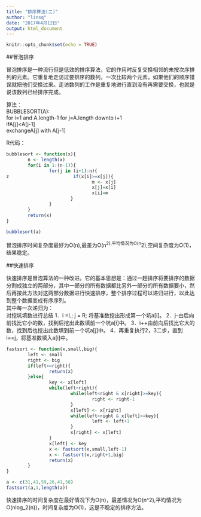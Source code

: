 ---
title: "排序算法(二)"
author: "linsq"
date: "2017年4月12日"
output: html_document
---

```{r setup, include=FALSE}
knitr::opts_chunk$set(echo = TRUE)
```



##冒泡排序

冒泡排序是一种流行但是低效的排序算法，它的作用时反复交换相邻的未按次序排列的元素。它重复地走访过要排序的数列，一次比较两个元素，如果他们的顺序错误就把他们交换过来。走访数列的工作是重复地进行直到没有再需要交换，也就是说该数列已经排序完成。

算法：          
BUBBLESORT(A):          
  for i=1 and A.length-1
        for j=A.length downto i+1               
                ifA[j]<A[j-1]           
                        exchangeA[j] with A[j-1]

R代码：
```{r}
bubblesort <- function(x){
        n <- length(x)
        for(i in 1:(n-1)){
                for(j in (i+1):n){
z                        if(x[i]>=x[j]){
                                m <- x[j]
                                x[j]=x[i]
                                x[i]=m
                        }
                }
        }
        return(x)
}

bubblesort(a)
```

冒泡排序时间复杂度最好为O(n),最差为O(n^2),平均情况为O(n^2),空间复杂度为O(1)，结果稳定。



##快速排序

快速排序是冒泡算法的一种改进。它的基本思想是：通过一趟排序将要排序的数据分割成独立的两部分，其中一部分的所有数据都比另外一部分的所有数据要小，然后再按此方法对这两部分数据进行快速排序，整个排序过程可以递归进行，以此达到整个数据变成有序序列。                
其中每一次递归为：              
对挖坑填数进行总结
1．i =L; j = R; 将基准数挖出形成第一个坑a[i]。
2．j--由后向前找比它小的数，找到后挖出此数填前一个坑a[i]中。
3．i++由前向后找比它大的数，找到后也挖出此数填到前一个坑a[j]中。
4．再重复执行2，3二步，直到i==j，将基准数填入a[i]中。           


```{r}
fastsort <- function(x,small,big){
        left <- small
        right <- big
        if(left>=right){
                return(x)
        }else{
                key <- x[left]
                while(left<right){
                        while(left<right & x[right]>=key){
                                right <- right-1
                        }
                        x[left] <- x[right]
                        while(left<right & x[left]<=key){
                                left <- left+1
                        }
                        x[right] <- x[left]
                }
                x[left] <- key
                x <- fastsort(x,small,left-1)
                x <- fastsort(x,right+1,big)
                return(x)
        }
}

a <- c(31,41,59,26,41,58)
fastsort(a,1,length(a))

```

快速排序的时间复杂度在最好情况下为O(n)，最差情况为O(n^2),平均情况为O(nlog_2(n))，时间复杂度为O(1)，这是不稳定的排序方法。

